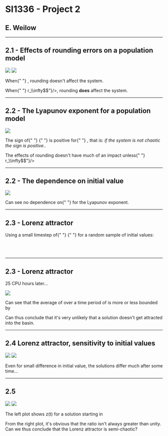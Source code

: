 
# SI1336 - Project 2
## E. Weilow
<link rel="stylesheet" href="https://cdn.jsdelivr.net/npm/katex@0.10.0-alpha/dist/katex.min.css" integrity="sha384-BTL0nVi8DnMrNdMQZG1Ww6yasK9ZGnUxL1ZWukXQ7fygA1py52yPp9W4wrR00VML" crossOrigin="anonymous"/>

---

## 2.1  - Effects of rounding errors on a population model

![](./plots/2_1/r091.png)
![](./plots/2_1/r06.png)

<p>
When{" "}
<InlineTex texContent={"$$r < r_\\infty$$"}/>, 
rounding doesn't affect the system. 
</p>

<p>
When{" "}
<InlineTex texContent={"$$r > r_\\infty$$"}/>, 
rounding <b>does</b> affect the system.
</p>

---

## 2.2 - The Lyapunov exponent for a population model

![](./plots/2_2/study.png)

<p>
The sign of{" "}
<InlineTex texContent={"$$\\lambda$$"}/>{" "}
is positive for{" "}
<InlineTex texContent={"$$0.76 < r < r_\\infty$$"}/>, that is: <em>if the system is not chaotic the sign is positive.</em>.
</p>

<p>
The effects of rounding doesn't have much of an impact unless{" "}
<InlineTex texContent={"$$r > r_\\infty$$"}/>
</p>

---

## 2.2 - The dependence on initial value

![](./plots/2_2/dependence.png)

<p>
Can see no dependence on{" "}
<InlineTex texContent={"$$x_0$$"}/> for the Lyapunov exponent.
</p>

---

## 2.3 - Lorenz attractor

<p>
  Using a small timestep of{" "}
<InlineTex texContent={"$$\\Delta t = 0.00008$$"}/>{" "}
for a random sample of initial values:
<br/>
<br/>
<InlineTex texContent={"$$x_0 \\in (-1000, 1000)$$"}/>
<br/>
<InlineTex texContent={"$$y_0 \\in (-1000, 1000)$$"}/>
<br/>
<InlineTex texContent={"$$z_0 \\in (-1000, 1000)$$"}/>
</p>

---
## 2.3 - Lorenz attractor

25 CPU hours later...

![](./plots/2_3/histo.png)

<p>
Can see that the average of
<InlineTex texContent={" $$r = \\sqrt{x^2 + y^2 + z^2}$$ "}/>
over a time period of
<InlineTex texContent={" $$0 < t < 100$$, "}/>
is more or less bounded by 
<InlineTex texContent={" $$r \\lt 60$$ "}/>
</p>

Can thus conclude that it's very unlikely that a solution doesn't get attracted into the basin.

---
## 2.4 Lorenz attractor, sensitivity to initial values

![](./plots/2_4/solution.png)
![](./plots/2_4/difference.png)

Even for small difference in initial value, the solutions differ much after some time...

---

## 2.5

![](./plots/2_5/study.png)
![](./plots/2_5/peaks.png)

<p>
The left plot shows z(t) for a solution starting in 
<InlineTex texContent={" $$x(0) = 10, y(0) = 0, z(0) = 0$$"}/>
</p>
<p>
From the right plot, it's obvious that the ratio 
<InlineTex texContent={" $$\\frac{z_{m+1}}{z_m}$$ "}/>
isn't always greater than unity. Can we thus conclude that the Lorenz attractor is semi-chaotic?
</p>